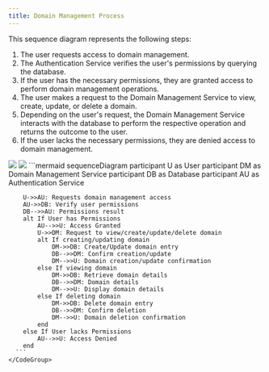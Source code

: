 ```yaml
---
title: Domain Management Process
---
```


This sequence diagram represents the following steps:

1. The user requests access to domain management.
1. The Authentication Service verifies the user's permissions by querying the database.
1. If the user has the necessary permissions, they are granted access to perform domain management operations.
1. The user makes a request to the Domain Management Service to view, create, update, or delete a domain.
1. Depending on the user's request, the Domain Management Service interacts with the database to perform the respective operation and returns the outcome to the user.
1. If the user lacks the necessary permissions, they are denied access to domain management.

<Tabs>
  <Tab title="image">
    <img className="block dark:hidden" src="https://mermaid.ink/img/pako:eNqNVE1v2zAM_SuChiCXNHUTJ259KJDG67BDgKJdehh8YW2mFWpLmSR3zYL891GynS-k3XyRTD4-PlKU1jxTOfKYdzqs01mnklbGhBQ2Zu0fY137giV2Y9bNQb92e0eOR9ACngo03f0g8i61KEGvpqpQ2kV_uRomwe3tHsEO9APf7Q4YBEF3C9o0u3rddDqpNPirQplhIuBZQ5nKJWgrMrEEadmcgWFzg_rQnMycPVElCMlmIOGZtJP9AfWbyPAIfOPBYOEJzJFv4hNMKipekhGsUHLHksr52fX1ZB6zeyfSWMPyOme5ywlZhsakcuKwyU3MHlGLxYpVpJotUZfCGGIlRHJz1tDd7cxMo6kKm0ooLPu-8MWyFxJ1tx_qekcJKJyiJz4j-6apAsxrp08-2wplVrE3gb_PM41g8bxa5m7JsUCLTRF1YJPW44R8rpG0OQC5L5k19U1ryrmnbBtCndCrPbAv1QmaKrkQumwSKNlIOeCty2qO8wjIsprA2-ooLAw6za7AT5Xeo9UC37Yic7QgCnNKZvIRYqtOmGUBq5NUrSDf3k8VJfsH8O-m1YRKftytFnGqTZJmo5Xmx6qA7PU_BitBKdxceQLe4yUFgMjpaVm7gJT7pyLlMW1zXIAbX57KDUGhsuphJTMeW11hj9dn2FxtHi-A5PQ4Xb2fSpUtiH55vObvPL4ILvvD4Si4uAiDQRiOxlGPr5x53B-E0eUwCIejaDQOo02P__EMQT-Krq6CcDwejsaDKAopAnNhlZ7Vr6F_FFshX72n0bH5Cxwcp2M?type=png" />
    <img className="hidden dark:block" src="https://mermaid.ink/img/pako:eNqNVFFv2jAQ_iuWJ8QLbQMEUvJQiZJ12gNS1Y4-THm5JkdrNbGZ7bAyxH_f2UmAVrRbHhLn_N13353Pt-WZypHHvNPZppIxIYWNmV8y1rXPWGI3Zt0c9Eu3d2x9AC3gsUDT3cNpa6VFCXozU4XSzu_LZJgENzet6wHxA1_tARUEQbdG7NyHXrtOJ5UGf1UoM0wEPGkoU7kCbUUmViAtWzAwbGFQvzUnc2dPVAlCsjlIeCKxZL9HvRYZvgNfezBYeATzbm_qA0wrylaSEaxQ8sCSysXZ1dV0EbM7J9JYw_I6ZnmICVmGxqRy6rDJdcweUIvlhlWkmq1Ql8IYYiVEcn3W0N0ezEyjqQqbSigs-770ybJnEnV77OqqRgHInbynPiL7pikDzOtNH3y-F8qsYmuBvy8yjWDxolrl7pNjgRabJGrHJqzHCflUI2nxBuSeZN7kN6spF56yLQhVQm-OwD5VJ2im5FLosgmgZCPlDW-dVnOc74Asqwm8rfbCwqDT7BL8VOkdWi1wvReZowVRmFMyk48Qe3XCrArYnKRqBfnyfqooOT6AfxetJlTy42q1iFNlktQbrTTfVgVkL__RWAlK4frKE_AeL8kBRE7zw8-AlPvZkPKYljkuwbUvp9tMUKisut_IjMdWV9jj9Rk2V5vHSyA5PU5X76dSZQuiXx5v-SuP-8Hl-XA4Cvr9MBiE4Wgc9fjGmcfngzC6HAbhcBSNxmG06_E_niE4j6LJJAjH4-FoPIiikDwwF1bpeT3y_ORrhXz1O42O3V-dO6Op?type=png" />
  </Tab>
  <Tab title="code">
    <CodeGroup>
      ```mermaid
      sequenceDiagram
        participant U as User
        participant DM as Domain Management Service
        participant DB as Database
        participant AU as Authentication Service

        U->>AU: Requests domain management access
        AU->>DB: Verify user permissions
        DB-->>AU: Permissions result
        alt If User has Permissions
            AU-->>U: Access Granted
            U->>DM: Request to view/create/update/delete domain
            alt If creating/updating domain
                DM->>DB: Create/Update domain entry
                DB-->>DM: Confirm creation/update
                DM-->>U: Domain creation/update confirmation
            else If viewing domain
                DM->>DB: Retrieve domain details
                DB-->>DM: Domain details
                DM-->>U: Display domain details
            else If deleting domain
                DM->>DB: Delete domain entry
                DB-->>DM: Confirm deletion
                DM-->>U: Domain deletion confirmation
            end
        else If User lacks Permissions
            AU-->>U: Access Denied
        end
      ```
    </CodeGroup>
  </Tab>
</Tabs>
